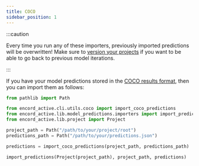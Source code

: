```yaml
---
title: COCO
sidebar_position: 1
---
```


:::caution

Every time you run any of these importers, previously imported predictions will be overwritten!
Make sure to [version your projects][project-versioning] if you want to be able to go back to previous model iterations.

:::

If you have your model predictions stored in the [COCO results format](https://cocodataset.org/#format-results), then you can import them as follows:

```python
from pathlib import Path

from encord_active.cli.utils.coco import import_coco_predictions
from encord_active.lib.model_predictions.importers import import_predictions
from encord_active.lib.project import Project

project_path = Path("/path/to/your/project/root")
predictions_path = Path("/path/to/your/predictions.json")

predictions = import_coco_predictions(project_path, predictions_path)

import_predictions(Project(project_path), project_path, predictions)
```

[project-versioning]: ../../user-guide/versioning
